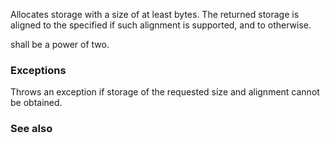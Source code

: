{{cpp/experimental/pmr/memory_resource/title|do_allocate}}
{{cpp/experimental/lib extensions/pmr/memory_resource/navbar}}
{{ddcl|since=libfund_ts|1=
virtual void* do_allocate( std::size_t bytes, std::size_t alignment ) = 0;
}}

Allocates storage with a size of at least {{c|bytes}} bytes. The returned storage is aligned to the specified {{c|alignment}} if such alignment is supported, and to {{c|alignof(std::max_align_t)}} otherwise. 

{{c|alignment}} shall be a power of two.

===Exceptions===
Throws an exception if storage of the requested size and alignment cannot be obtained.

===See also===
{{dsc begin}}
{{dsc inc|cpp/experimental/memory_resource/dsc allocate}}
{{dsc end}}